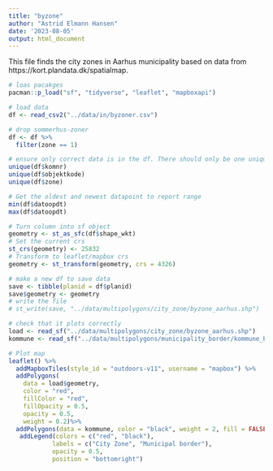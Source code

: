 ```yaml
---
title: "byzone"
author: "Astrid Elmann Hansen"
date: '2023-08-05'
output: html_document
---
```

This file finds the city zones in Aarhus municipality based on data from https://kort.plandata.dk/spatialmap.

```r
# loas pacakges
pacman::p_load("sf", "tidyverse", "leaflet", "mapboxapi")
```

```r
# load data
df <- read_csv2("../data/in/byzoner.csv")
```

```r
# drop sommerhus-zoner
df <- df %>% 
  filter(zone == 1)
```

```r
# ensure only correct data is in the df. There should only be one unique value in each collumn
unique(df$komnr)
unique(df$objektkode)
unique(df$zone)
```

```r
# Get the oldest and newest datapoint to report range
min(df$datoopdt)
max(df$datoopdt)
```

```r
# Turn column into sf object
geometry <- st_as_sfc(df$shape_wkt)
# Set the current crs
st_crs(geometry) <- 25832
# Transform to leaflet/mapbox crs
geometry <- st_transform(geometry, crs = 4326)
```

```r
# make a new df to save data
save <- tibble(planid = df$planid)
save$geometry <- geometry
# write the file
# st_write(save, "../data/multipolygons/city_zone/byzone_aarhus.shp")
```

```r
# check that it plots correctly
load <- read_sf("../data/multipolygons/city_zone/byzone_aarhus.shp")
kommune <- read_sf("../data/multipolygons/municipality_border/kommune_border.shp")

# Plot map
leaflet() %>%
  addMapboxTiles(style_id = "outdoors-v11", username = "mapbox") %>% 
  addPolygons(
    data = load$geometry, 
    color = "red",
    fillColor = "red",
    fillOpacity = 0.5, 
    opacity = 0.5, 
    weight = 0.2)%>% 
  addPolygons(data = kommune, color = "black", weight = 2, fill = FALSE)%>% 
   addLegend(colors = c("red", "black"),
            labels = c("City Zone", "Municipal border"),
            opacity = 0.5,
            position = "bottomright")

```


